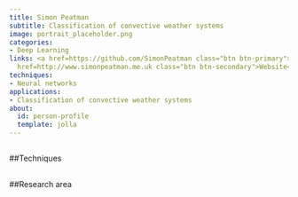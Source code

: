 ```yaml
---
title: Simon Peatman
subtitle: Classification of convective weather systems
image: portrait_placeholder.png
categories:
- Deep Learning
links: <a href=https://github.com/SimonPeatman class="btn btn-primary">Github</a><a
  href=http://www.simonpeatman.me.uk class="btn btn-secondary">Website</a>
techniques:
- Neural networks
applications:
- Classification of convective weather systems
about:
  id: person-profile
  template: jolla
---
```

   
:::{#person-profile}
:::
   
##
##Techniques
   
:::{#Techniques}
:::
   
##
##Research area
   
:::{#applications}
:::